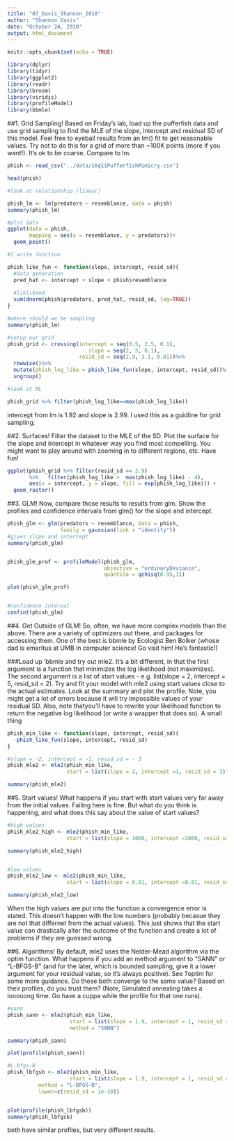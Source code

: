 ```yaml
---
title: "07_Davis_Shannon_2018"
author: "Shannon Davis"
date: "October 24, 2018"
output: html_document
---
```


```r
knitr::opts_chunk$set(echo = TRUE)

library(dplyr)
library(tidyr)
library(ggplot2)
library(readr)
library(broom)
library(viridis)
library(profileModel)
library(bbmle)
```

##1. Grid Sampling! Based on Friday's lab, load up the pufferfish data and use grid sampling to find the MLE of the slope, intercept and residual SD of this model. Feel free to eyeball results from an lm() fit to get reasonable values. Try not to do this for a grid of more than ~100K points (more if you want!). It's ok to be coarse. Compare to lm.

```R
phish <- read_csv("../data/16q11PufferfishMimicry.csv")

head(phish)

#look at relationship (linear)

phish_lm <- lm(predators ~ resemblance, data = phish)
summary(phish_lm)

#plot data 
ggplot(data = phish,
       mapping = aes(x = resemblance, y = predators))+
  geom_point()

#1 write function

phish_like_fun <- function(slope, intercept, resid_sd){
  #data generation
  pred_hat <- intercept + slope + phish$resemblance
  
  #liklihood
  sum(dnorm(phish$predators, pred_hat, resid_sd, log=TRUE))
}

#where should we be sampling
summary(phish_lm)

#setup our grid 
phish_grid <- crossing(intercept = seq(0.5, 2.5, 0.1),
                          slope = seq(2, 5, 0.1),
                       resid_sd = seq(2.9, 3.1, 0.01))%>%
  rowwise()%>%
  mutate(phish_log_like = phish_like_fun(slope, intercept, resid_sd))%>%
  ungroup()

#look at ML

phish_grid %>% filter(phish_log_like==max(phish_log_like))

```
intercept from lm is 1.92 and slope is 2.99. I used this as a guidline for grid sampling. 

##2. Surfaces! Filter the dataset to the MLE of the SD. Plot the surface for the slope and intercept in whatever way you find most compelling. You might want to play around with zooming in to different regions, etc. Have fun!

```R
ggplot(phish_grid %>% filter(resid_sd == 2.9)
       %>%   filter(phish_log_like >  max(phish_log_like) - 4),
       aes(x = intercept, y = slope, fill = exp(phish_log_like))) +
  geom_raster()

```

##3. GLM! Now, compare those results to results from glm. Show the profiles and confidence intervals from glm() for the slope and intercept.

```R
phish_glm <- glm(predators ~ resemblance, data = phish,
                 family = gaussian(link = "identity"))
#gives slope and intercept
summary(phish_glm)


phish_glm_prof <- profileModel(phish_glm,
                               objective = "ordinaryDeviance",
                               quantile = qchisq(0.95,1))

plot(phish_glm_prof)


#confidence interval
confint(phish_glm)
```

##4. Get Outside of GLM! So, often, we have more complex models than the above. There are a variety of optimizers out there, and packages for accessing them. One of the best is bbmle by Ecologist Ben Bolker (whose dad is emeritus at UMB in computer science! Go visit him! He's fantastic!)


###Load up 'bbmle and try out mle2. It's a bit different, in that the first argument is a function that minimizes the log likelihood (not maximizes). The second argument is a list of start values - e.g.  list(slope = 2, intercept = 5, resid_sd = 2). Try and fit your model with mle2 using start values close to the actual estimates. Look at the summary and plot the profile. Note, you might get a lot of errors because it will try impossible values of your residual SD. Also, note thatyou'll have to rewrite your likelihood function to return the negative log likelihood (or write a wrapper that does so). A small thing

```R
phish_min_like <- function(slope, intercept, resid_sd){
  -phish_like_fun(slope, intercept, resid_sd)
}

#slope = ~2, intercept = ~1, resid_sd = ~ 3
phish_mle2 <- mle2(phish_min_like,
                   start = list(slope = 2, intercept =1, resid_sd = 3))

summary(phish_mle2)


```

##5. Start values! What happens if you start with start values very far away from the initial values. Failing here is fine. But what do you think is happening, and what does this say about the value of start values?

```R

#high values
phish_mle2_high <- mle2(phish_min_like,
                   start = list(slope = 1000, intercept =1000, resid_sd = 1000))

summary(phish_mle2_high)


#low values
phish_mle2_low <- mle2(phish_min_like,
                   start = list(slope = 0.01, intercept =0.01, resid_sd = 0.01))

summary(phish_mle2_low)

```
When the high values are put into the function a convergence error is stated. This doesn't happen with the low numbers (probably becasue they are not that differnet from the actual values). This just shows that the start value can drastically alter the outcome of the function and create a lot of problems if they are guessed wrong.

##6. Algorithms! By default, mle2 uses the Nelder-Mead algorithm via the optim function. What happens if you add an method argument to "SANN" or "L-BFGS-B" (and for the later, which is bounded sampling, give it a lower argument for your residual value, so it's always positive). See  ?optim for some more guidance. Do these both converge to the same value? Based on their profiles, do you trust them? (Note, Simulated annealing takes a looooong time. Go have a cuppa while the profile for that one runs).

```R
#sann
phish_sann <- mle2(phish_min_like,
                    start = list(slope = 1.9, intercept = 1, resid_sd = 3),
                    method = "SANN")

summary(phish_sann)

plot(profile(phish_sann))

#L-bfgs-B
phish_lbfgsb <- mle2(phish_min_like, 
                    start = list(slope = 1.9, intercept = 1, resid_sd = 3),
          method = "L-BFGS-B",
          lower=c(resid_sd = 1e-10))


plot(profile(phish_lbfgsb))
summary(phish_lbfgsb)

```

both have similar profiles, but very different results. 
